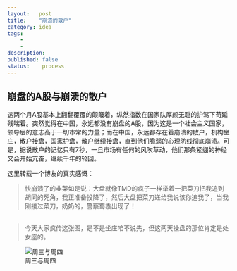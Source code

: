 ```yaml
---
layout:   post
title:    "崩溃的散户"
category: idea
tags:     
    -  
    -   
description: 
published: false
status:    process
---
```


## 崩盘的A股与崩溃的散户

这两个月A股基本上翻翻覆覆的颠簸着，纵然指数在国家队厚颜无耻的护驾下苟延残喘着。突然觉得在中国，永远都没有崩盘的A股，因为这是一个社会主义国家，领导层的意志高于一切市常的力量；而在中国，永远都存在着崩溃的散户，机构坐庄，散户接盘，国家护盘，散户继续接盘，直到他们脆弱的心理防线彻底崩溃。可是，据说散户的记忆只有7秒，一旦市场有任何的风吹草动，他们那条紧绷的神经又会开始亢奋，继续千年的轮回。

这里转载一个博友的真实感慨：

> 快崩溃了的韭菜如是说：大盘就像TMD的疯子一样举着一把菜刀把我追到胡同的死角，我正准备投降了，然后大盘把菜刀递给我说该你追我了，当我刚接过菜刀，奶奶的，警察蜀黍出现了！

## 

> 今天大家疯传这张图，是不是坐庄咱不说先，但这两天操盘的那位肯定是处女座的。

![周三与周四](/finance/assets/img/2015-07-30-崩溃的散户/645f1a29jw1eukyasn1y1j20da07xdg3.jpg)






